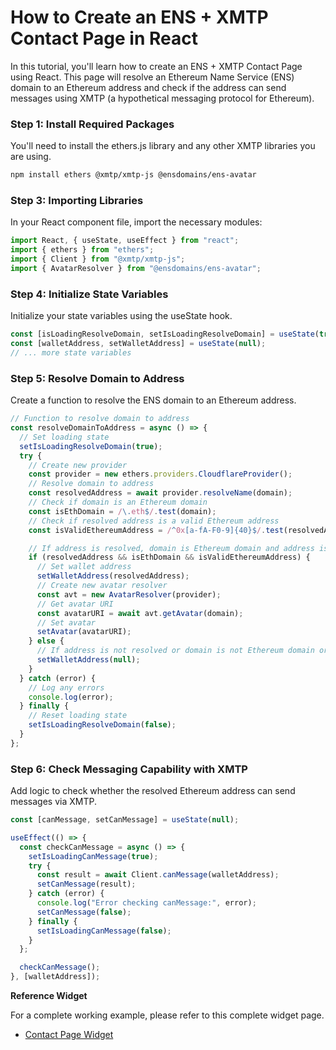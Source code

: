 
# How to Create an ENS + XMTP Contact Page in React

In this tutorial, you'll learn how to create an ENS + XMTP Contact Page using React. This page will resolve an Ethereum Name Service (ENS) domain to an Ethereum address and check if the address can send messages using XMTP (a hypothetical messaging protocol for Ethereum).

<div className="widget-container Link">
  <ContactPage
    domain="shanemac.eth"
    walletAddress="0x7E0b0363404751346930AF92C80D1fef932Cc48a"
  />
</div>

### Step 1: Install Required Packages

You'll need to install the ethers.js library and any other XMTP libraries you are using.

```bash
npm install ethers @xmtp/xmtp-js @ensdomains/ens-avatar
```

### Step 3: Importing Libraries

In your React component file, import the necessary modules:

```jsx
import React, { useState, useEffect } from "react";
import { ethers } from "ethers";
import { Client } from "@xmtp/xmtp-js";
import { AvatarResolver } from "@ensdomains/ens-avatar";
```

### Step 4: Initialize State Variables

Initialize your state variables using the useState hook.

```jsx
const [isLoadingResolveDomain, setIsLoadingResolveDomain] = useState(true);
const [walletAddress, setWalletAddress] = useState(null);
// ... more state variables
```

### Step 5: Resolve Domain to Address

Create a function to resolve the ENS domain to an Ethereum address.

```jsx
// Function to resolve domain to address
const resolveDomainToAddress = async () => {
  // Set loading state
  setIsLoadingResolveDomain(true);
  try {
    // Create new provider
    const provider = new ethers.providers.CloudflareProvider();
    // Resolve domain to address
    const resolvedAddress = await provider.resolveName(domain);
    // Check if domain is an Ethereum domain
    const isEthDomain = /\.eth$/.test(domain);
    // Check if resolved address is a valid Ethereum address
    const isValidEthereumAddress = /^0x[a-fA-F0-9]{40}$/.test(resolvedAddress);

    // If address is resolved, domain is Ethereum domain and address is valid
    if (resolvedAddress && isEthDomain && isValidEthereumAddress) {
      // Set wallet address
      setWalletAddress(resolvedAddress);
      // Create new avatar resolver
      const avt = new AvatarResolver(provider);
      // Get avatar URI
      const avatarURI = await avt.getAvatar(domain);
      // Set avatar
      setAvatar(avatarURI);
    } else {
      // If address is not resolved or domain is not Ethereum domain or address is not valid, set wallet address to null
      setWalletAddress(null);
    }
  } catch (error) {
    // Log any errors
    console.log(error);
  } finally {
    // Reset loading state
    setIsLoadingResolveDomain(false);
  }
};
```

### Step 6: Check Messaging Capability with XMTP

Add logic to check whether the resolved Ethereum address can send messages via XMTP.

```jsx
const [canMessage, setCanMessage] = useState(null);

useEffect(() => {
  const checkCanMessage = async () => {
    setIsLoadingCanMessage(true);
    try {
      const result = await Client.canMessage(walletAddress);
      setCanMessage(result);
    } catch (error) {
      console.log("Error checking canMessage:", error);
      setCanMessage(false);
    } finally {
      setIsLoadingCanMessage(false);
    }
  };

  checkCanMessage();
}, [walletAddress]);
```

**Reference Widget**

For a complete working example, please refer to this complete widget page.

- [Contact Page Widget](/Widgets/ContactPage)
